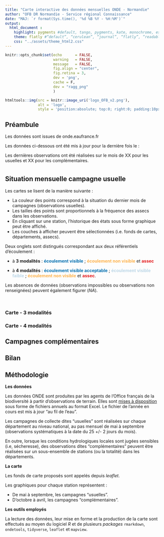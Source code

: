 ```yaml
---
title: "Carte interactive des données mensuelles ONDE - Normandie"
author: "OFB DR Normandie - Service régional Connaissance"
date: "MAJ: `r format(Sys.time(), '%d %B %Y - %H:%M')`"
output: 
  html_document :
    highlight: pygments #default, tango, pygments, kate, monochrome, espresso, zenburn, haddock, and textmate 
    theme: flatly #“default”, “cerulean”, “journal”, “flatly”, “readable”, “spacelab”, “united”, “cosmo”, “lumen”, “paper”, “sandstone”, “simplex”, “yeti”
    css: "../assets/theme_html2.css"
---
```


```r
knitr::opts_chunk$set(echo      = FALSE,
                      warning   = FALSE,
                      message   = FALSE,
                      fig.align = "center",
                      fig.retina = 3,
                      dev = 'png',
                      cache = F,
                      dev = "ragg_png"
                      )
```

```r
htmltools::img(src = knitr::image_uri('logo_OFB_v2.png'),
               alt = 'logo',
               style = 'position:absolute; top:0; right:0; padding:10px; width:200px;')
```

## Préambule

Les données sont issues de onde.eaufrance.fr

Les données ci-dessous ont été mis à jour pour la dernière fois le :

Les dernières observations ont été réalisées sur le mois de XX pour les usuelles et XX pour les complémentaires.

# {.tabset .tabset-pills}

## Situation mensuelle campagne usuelle {.tabset}

Les cartes se lisent de la manière suivante :

* La couleur des points correspond à la situation du dernier mois de campagnes (observations usuelles).
* Les tailles des points sont proportionnels à la fréquence des assecs dans les observations.
* En cliquant sur une station, l'historique des états sous forme graphique peut être affiché.
* Les couches à afficher peuvent être sélectionnées (i.e. fonds de cartes, départements, assecs).

Deux onglets sont distingués correspondant aux deux référentiels d'écoulement : 

- à **3 modalités** : <span style="color: #0570b0;">**écoulement visible**</span> ; <span style="color: #feb24c;">**écoulement non visible**</span> et <span style="color: #e31a1c;">**assec**</span>

- à **4 modalités** : <span style="color: #0570b0;">**écoulement visible acceptable**</span> ; <span style="color: #bdd7e7;">**écoulement visible faible**</span> ; <span style="color: #feb24c;">**écoulement non visible**</span> et <span style="color: #e31a1c;">**assec**</span>.

Les absences de données (observations impossibles ou observations non renseignées) peuvent également figurer (*NA*). 

<br>

### Carte - 3 modalités

### Carte - 4 modalités

## Campagnes complémentaires {.tabset}

## Bilan {.tabset}

## Méthodologie

**Les données**

Les données ONDE sont produites par les agents de l'Office français de la biodiversité à partir d'observations de terrain. Elles sont [mises à disposition](https://onde.eaufrance.fr/content/t%C3%A9l%C3%A9charger-les-donn%C3%A9es-des-campagnes-par-ann%C3%A9e) sous forme de fichiers annuels au format Excel. Le fichier de l'année en cours est mis à jour "au fil de l'eau".

Les campagnes de collecte dites "usuelles" sont réalisées sur chaque département au niveau national, au pas mensuel de mai à septembre (observations systématiques à la date du 25 +/- 2 jours du mois). 

En outre, lorsque les conditions hydrologiques locales sont jugées sensibles (i.e, sécheresse), des observations dites "complémentaires" peuvent être réalisées sur un sous-ensemble de stations (ou la totalité) dans les départements. 

**La carte**

Les fonds de carte proposés sont appelés depuis *leaflet*.

Les graphiques pour chaque station représentent :

* De mai à septembre, les campagnes "usuelles".
* D'octobre à avril, les campagnes "complémentaires".

**Les outils employés**

La lecture des données, leur mise en forme et la production de la carte sont effectués au moyen du logiciel *R* et de plusieurs *packages* `rmarkdown`, `ondetools`, `tidyverse`, `leaflet` et `mapview`.


